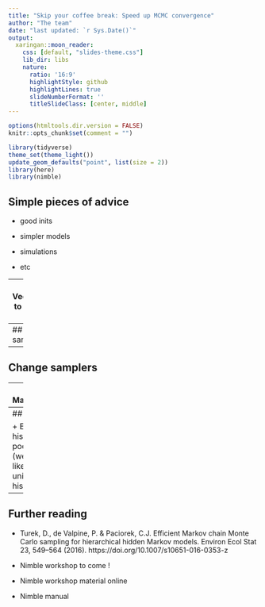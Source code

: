 ```yaml
---
title: "Skip your coffee break: Speed up MCMC convergence"
author: "The team"
date: "last updated: `r Sys.Date()`"
output:
  xaringan::moon_reader:
    css: [default, "slides-theme.css"]
    lib_dir: libs
    nature:
      ratio: '16:9'
      highlightStyle: github
      highlightLines: true
      slideNumberFormat: ''
      titleSlideClass: [center, middle]
---
```


```r
options(htmltools.dir.version = FALSE)
knitr::opts_chunk$set(comment = "")

library(tidyverse)
theme_set(theme_light())
update_geom_defaults("point", list(size = 2)) 
library(here)
library(nimble)
```


## Simple pieces of advice

+ good inits

+ simpler models

+ simulations

+ etc

---
## Vectorise to speed up

---
## Block sampling

---
## Change samplers

---
## Marginalization 

+ use dHMM w/ NimbleEcology and Turek's 2016 paper. 

+ Redo some of the previous examples. 

---
## 

+ Encounter histories pooling (weighted likelihood w/ unique capture history)

---
## Further reading

+ Turek, D., de Valpine, P. & Paciorek, C.J. Efficient Markov chain Monte Carlo sampling for hierarchical hidden Markov models. Environ Ecol Stat 23, 549–564 (2016). https://doi.org/10.1007/s10651-016-0353-z

+ Nimble workshop to come !

+ Nimble workshop material online

+ Nimble manual
